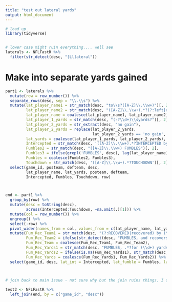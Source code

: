 ---
title: "test out lateral yards"
output: html_document
---

```{r}
# load up
library(tidyverse)


# lower case might ruin everything.... well see
laterals <- NFLFastR %>%
  filter(str_detect(desc, "[Ll]ateral"))

```

# Make into separate yards gained
```{r}

part1 <- laterals %>%
  mutate(row = row_number()) %>%
  separate_rows(desc, sep = "\\.\\s") %>%
  mutate(lat_player_name1 = str_match(desc, "to\\s?([A-Z]\\.\\w+)")[, 2], 
         lat_player_name2 = str_match(desc, "([A-Z]\\.\\w+).*?(?:left|right|middle|scrambles)")[, 2],
         lat_player_name = coalesce(lat_player_name1, lat_player_name2), 
         lat_player_1_yards = str_match(desc, "(-?\\d+)\\syards?")[, 2], 
         lat_player_2_yards = str_extract(desc, "no gain"), 
         lat_player_2_yards = replace(lat_player_2_yards, 
                                      lat_player_2_yards == 'no gain', 0), 
         lat_yards = coalesce(lat_player_1_yards, lat_player_2_yards), 
         Intercepted = str_match(desc, '([A-Z]\\.\\w+).*?INTERCEPTED by')[, 2],
         Fumbles2 = str_match(desc, "([A-Z]\\.\\w+) FUMBLES")[, 2],
         Fumbles3 = ifelse(grepl('FUMBLES', desc), lag(lat_player_name), NA),
         Fumbles = coalesce(Fumbles2, Fumbles3),
         Touchdown = str_match(desc, '([A-Z]\\.\\w+).*?TOUCHDOWN')[, 2]) %>%
  select(game_id, posteam, defteam, desc, 
         lat_player_name, lat_yards, posteam, defteam, 
         Intercepted, Fumbles, Touchdown, row)



end <- part1 %>%
  group_by(row) %>%
  mutate(desc = toString(desc), 
         across(Intercepted:Touchdown, ~na.omit(.)[1])) %>%
  mutate(col = row_number()) %>%
  ungroup() %>%
  select(-row) %>%
  pivot_wider(names_from = col, values_from = c(lat_player_name, lat_yards)) %>%
  mutate(Fum_Rec_Team1 = str_match(desc, "(?:RECOVERED|recovered) by (\\w+)-") [, 2],
         Fum_Rec_Team2 = ifelse(str_detect(desc, "FUMBLES, and recovers |FUMBLES, ball out of bounds | FUMBLES, touched"), posteam, NA_character_),
         Fum_Rec_Team = coalesce(Fum_Rec_Team1, Fum_Rec_Team2),
         Fum_Rec_Yards1 = str_match(desc, "FUMBLES, .*?for (\\d+) yards|no gain") [, 2],
         Fum_Rec_Yards2 = ifelse(is.na(Fum_Rec_Yards1), str_match(desc, "(?<=for ).*?(?= yard|no gain)"), NA_character_),
         Fum_Rec_Yards = coalesce(Fum_Rec_Yards1, Fum_Rec_Yards2)) %>%  
  select(game_id, desc, lat_int = Intercepted, lat_fumble = Fumbles, lat_fumble_recover = Fum_Rec_Team, lat_fumble_rec_yds = Fum_Rec_Yards, lat_touchdown = Touchdown, lat_player_name_1:lat_yards_16)
  


# join back to main issue - not sure why but the join ruins things. I only get two lat_player_1 after the join. this might be a super simple fix though IDK. 

test2 <- NFLFastR %>% 
  left_join(end, by = c("game_id", "desc"))


```

